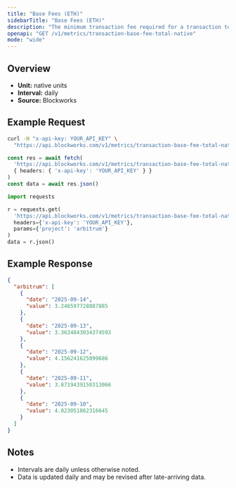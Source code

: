```yaml
---
title: "Base Fees (ETH)"
sidebarTitle: "Base Fees (ETH)"
description: "The minimum transaction fee required for a transaction to be included in a block"
openapi: "GET /v1/metrics/transaction-base-fee-total-native"
mode: "wide"
---
```


## Overview

- **Unit:** native units
- **Interval:** daily
- **Source:** Blockworks

## Example Request

<CodeGroup>

```bash cURL
curl -H "x-api-key: YOUR_API_KEY" \
  "https://api.blockworks.com/v1/metrics/transaction-base-fee-total-native?project=arbitrum"
```

```typescript TypeScript
const res = await fetch(
  'https://api.blockworks.com/v1/metrics/transaction-base-fee-total-native?project=arbitrum',
  { headers: { 'x-api-key': 'YOUR_API_KEY' } }
)
const data = await res.json()
```

```python Python
import requests

r = requests.get(
  'https://api.blockworks.com/v1/metrics/transaction-base-fee-total-native',
  headers={'x-api-key': 'YOUR_API_KEY'},
  params={'project': 'arbitrum'}
)
data = r.json()
```

</CodeGroup>

## Example Response

```json
{
  "arbitrum": [
    {
      "date": "2025-09-14",
      "value": 3.246597728887885
    },
    {
      "date": "2025-09-13",
      "value": 3.3634843034374593
    },
    {
      "date": "2025-09-12",
      "value": 4.156241625099686
    },
    {
      "date": "2025-09-11",
      "value": 3.8719439150313066
    },
    {
      "date": "2025-09-10",
      "value": 4.023051862316645
    }
  ]
}
```

## Notes
- Intervals are daily unless otherwise noted.
- Data is updated daily and may be revised after late-arriving data.